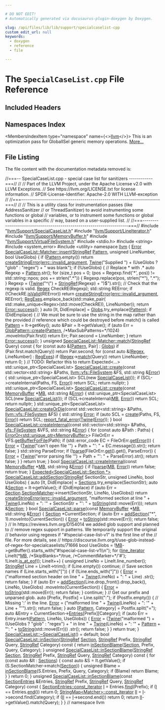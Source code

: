 ```yaml
---

# DO NOT EDIT!
# Automatically generated via docusaurus-plugin-doxygen by Doxygen.

slug: /api/files/lib/lib/support/specialcaselist-cpp
custom_edit_url: null
keywords:
  - doxygen
  - reference
  - file

---
```





# The `SpecialCaseList.cpp` File Reference

<DoxygenPage pluginConfig={pluginConfig}>



## Included Headers

<IncludesList>
<IncludesListItem
  filePath="llvm/Support/SpecialCaseList.h"
  permalink="/docs/api/files/include/include/llvm/include/llvm/support/specialcaselist-h"
  isLocal="true" />
<IncludesListItem
  filePath="llvm/Support/LineIterator.h"
  permalink="/docs/api/files/include/include/llvm/include/llvm/support/lineiterator-h"
  isLocal="true" />
<IncludesListItem
  filePath="llvm/Support/MemoryBuffer.h"
  permalink="/docs/api/files/include/include/llvm/include/llvm/support/memorybuffer-h"
  isLocal="true" />
<IncludesListItem
  filePath="llvm/Support/VirtualFileSystem.h"
  permalink="/docs/api/files/include/include/llvm/include/llvm/support/virtualfilesystem-h"
  isLocal="true" />
<IncludesListItem
  filePath="stdio.h"
  permalink=""
  isLocal="false" />
<IncludesListItem
  filePath="string"
  permalink=""
  isLocal="false" />
<IncludesListItem
  filePath="system_error"
  permalink=""
  isLocal="false" />
<IncludesListItem
  filePath="utility"
  permalink=""
  isLocal="false" />
</IncludesList>

## Namespaces Index

<MembersIndex>

<MembersIndexItem
  type="namespace"
  name={<><a href="/docs/api/namespaces/llvm">llvm</a></>}>
This is an optimization pass for GlobalISel generic memory operations. <a href="/docs/api/namespaces/llvm/#details">More...</a>
</MembersIndexItem>

</MembersIndex>


## File Listing

The file content with the documentation metadata removed is:

<ProgramListing>

<Link id="l00001" /><CodeLine lineNumber="1"><Highlight kind="comment">//===-- SpecialCaseList.cpp - special case list for sanitizers ------------===//</Highlight><Highlight kind="normal"></Highlight></CodeLine>
<Link id="l00002" /><CodeLine lineNumber="2"><Highlight kind="normal"></Highlight><Highlight kind="comment">//</Highlight><Highlight kind="normal"></Highlight></CodeLine>
<Link id="l00003" /><CodeLine lineNumber="3"><Highlight kind="normal"></Highlight><Highlight kind="comment">// Part of the LLVM Project, under the Apache License v2.0 with LLVM Exceptions.</Highlight><Highlight kind="normal"></Highlight></CodeLine>
<Link id="l00004" /><CodeLine lineNumber="4"><Highlight kind="normal"></Highlight><Highlight kind="comment">// See https://llvm.org/LICENSE.txt for license information.</Highlight><Highlight kind="normal"></Highlight></CodeLine>
<Link id="l00005" /><CodeLine lineNumber="5"><Highlight kind="normal"></Highlight><Highlight kind="comment">// SPDX-License-Identifier: Apache-2.0 WITH LLVM-exception</Highlight><Highlight kind="normal"></Highlight></CodeLine>
<Link id="l00006" /><CodeLine lineNumber="6"><Highlight kind="normal"></Highlight><Highlight kind="comment">//</Highlight><Highlight kind="normal"></Highlight></CodeLine>
<Link id="l00007" /><CodeLine lineNumber="7"><Highlight kind="normal"></Highlight><Highlight kind="comment">//===----------------------------------------------------------------------===//</Highlight><Highlight kind="normal"></Highlight></CodeLine>
<Link id="l00008" /><CodeLine lineNumber="8"><Highlight kind="normal"></Highlight><Highlight kind="comment">//</Highlight><Highlight kind="normal"></Highlight></CodeLine>
<Link id="l00009" /><CodeLine lineNumber="9"><Highlight kind="normal"></Highlight><Highlight kind="comment">// This is a utility class for instrumentation passes (like AddressSanitizer</Highlight><Highlight kind="normal"></Highlight></CodeLine>
<Link id="l00010" /><CodeLine lineNumber="10"><Highlight kind="normal"></Highlight><Highlight kind="comment">// or ThreadSanitizer) to avoid instrumenting some functions or global</Highlight><Highlight kind="normal"></Highlight></CodeLine>
<Link id="l00011" /><CodeLine lineNumber="11"><Highlight kind="normal"></Highlight><Highlight kind="comment">// variables, or to instrument some functions or global variables in a specific</Highlight><Highlight kind="normal"></Highlight></CodeLine>
<Link id="l00012" /><CodeLine lineNumber="12"><Highlight kind="normal"></Highlight><Highlight kind="comment">// way, based on a user-supplied list.</Highlight><Highlight kind="normal"></Highlight></CodeLine>
<Link id="l00013" /><CodeLine lineNumber="13"><Highlight kind="normal"></Highlight><Highlight kind="comment">//</Highlight><Highlight kind="normal"></Highlight></CodeLine>
<Link id="l00014" /><CodeLine lineNumber="14"><Highlight kind="normal"></Highlight><Highlight kind="comment">//===----------------------------------------------------------------------===//</Highlight><Highlight kind="normal"></Highlight></CodeLine>
<Link id="l00015" /><CodeLine lineNumber="15"><Highlight kind="normal"></Highlight></CodeLine>
<Link id="l00016" /><CodeLine lineNumber="16"><Highlight kind="normal"></Highlight><Highlight kind="preprocessor">#include &quot;<a href="/docs/api/files/include/include/llvm/include/llvm/support/specialcaselist-h">llvm/Support/SpecialCaseList.h</a>&quot;</Highlight><Highlight kind="normal"></Highlight></CodeLine>
<Link id="l00017" /><CodeLine lineNumber="17"><Highlight kind="normal"></Highlight><Highlight kind="preprocessor">#include &quot;<a href="/docs/api/files/include/include/llvm/include/llvm/support/lineiterator-h">llvm/Support/LineIterator.h</a>&quot;</Highlight><Highlight kind="normal"></Highlight></CodeLine>
<Link id="l00018" /><CodeLine lineNumber="18"><Highlight kind="normal"></Highlight><Highlight kind="preprocessor">#include &quot;<a href="/docs/api/files/include/include/llvm/include/llvm/support/memorybuffer-h">llvm/Support/MemoryBuffer.h</a>&quot;</Highlight><Highlight kind="normal"></Highlight></CodeLine>
<Link id="l00019" /><CodeLine lineNumber="19"><Highlight kind="normal"></Highlight><Highlight kind="preprocessor">#include &quot;<a href="/docs/api/files/include/include/llvm/include/llvm/support/virtualfilesystem-h">llvm/Support/VirtualFileSystem.h</a>&quot;</Highlight><Highlight kind="normal"></Highlight></CodeLine>
<Link id="l00020" /><CodeLine lineNumber="20"><Highlight kind="normal"></Highlight><Highlight kind="preprocessor">#include &lt;stdio.h&gt;</Highlight><Highlight kind="normal"></Highlight></CodeLine>
<Link id="l00021" /><CodeLine lineNumber="21"><Highlight kind="normal"></Highlight><Highlight kind="preprocessor">#include &lt;string&gt;</Highlight><Highlight kind="normal"></Highlight></CodeLine>
<Link id="l00022" /><CodeLine lineNumber="22"><Highlight kind="normal"></Highlight><Highlight kind="preprocessor">#include &lt;system&#95;error&gt;</Highlight><Highlight kind="normal"></Highlight></CodeLine>
<Link id="l00023" /><CodeLine lineNumber="23"><Highlight kind="normal"></Highlight><Highlight kind="preprocessor">#include &lt;utility&gt;</Highlight><Highlight kind="normal"></Highlight></CodeLine>
<Link id="l00024" /><CodeLine lineNumber="24"><Highlight kind="normal"></Highlight></CodeLine>
<Link id="l00025" /><CodeLine lineNumber="25"><Highlight kind="normal"></Highlight><Highlight kind="keyword">namespace </Highlight><Highlight kind="normal"><a href="/docs/api/namespaces/llvm">llvm</a> &#123;</Highlight></CodeLine>
<Link id="l00026" /><CodeLine lineNumber="26"><Highlight kind="normal"></Highlight></CodeLine>
<Link id="l00027" /><CodeLine lineNumber="27" lineLink="/docs/api/classes/llvm/specialcaselist/matcher/#aeddf3282ade6b3f5d5bd98297ae8300a"><Highlight kind="normal"><a href="/docs/api/classes/llvm/error">Error</a> <a href="/docs/api/classes/llvm/specialcaselist/matcher/#aeddf3282ade6b3f5d5bd98297ae8300a">SpecialCaseList::Matcher::insert</a>(<a href="/docs/api/classes/llvm/stringref">StringRef</a> <a href="/docs/api/classes/llvm/pattern">Pattern</a>, </Highlight><Highlight kind="keywordtype">unsigned</Highlight><Highlight kind="normal"> LineNumber,</Highlight></CodeLine>
<Link id="l00028" /><CodeLine lineNumber="28"><Highlight kind="normal">                                       </Highlight><Highlight kind="keywordtype">bool</Highlight><Highlight kind="normal"> UseGlobs) &#123;</Highlight></CodeLine>
<Link id="l00029" /><CodeLine lineNumber="29"><Highlight kind="normal">  </Highlight><Highlight kind="keywordflow">if</Highlight><Highlight kind="normal"> (<a href="/docs/api/classes/llvm/pattern">Pattern</a>.empty())</Highlight></CodeLine>
<Link id="l00030" /><CodeLine lineNumber="30"><Highlight kind="normal">    </Highlight><Highlight kind="keywordflow">return</Highlight><Highlight kind="normal"> <a href="/docs/api/namespaces/llvm/#a4d2fd926089a58d482fb67a362e11bad">createStringError</a>(<a href="/docs/api/namespaces/llvm/#a59739a4f15fb2ec57a6b7fcfe938546bae55d43eabeefe5a8271b4a3c898bd18f">errc::invalid&#95;argument</a>,</Highlight></CodeLine>
<Link id="l00031" /><CodeLine lineNumber="31"><Highlight kind="normal">                             <a href="/docs/api/classes/llvm/twine">Twine</a>(</Highlight><Highlight kind="stringliteral">&quot;Supplied &quot;</Highlight><Highlight kind="normal">) +</Highlight></CodeLine>
<Link id="l00032" /><CodeLine lineNumber="32"><Highlight kind="normal">                                 (UseGlobs ? </Highlight><Highlight kind="stringliteral">&quot;glob&quot;</Highlight><Highlight kind="normal"> : </Highlight><Highlight kind="stringliteral">&quot;regex&quot;</Highlight><Highlight kind="normal">) + </Highlight><Highlight kind="stringliteral">&quot; was blank&quot;</Highlight><Highlight kind="normal">);</Highlight></CodeLine>
<Link id="l00033" /><CodeLine lineNumber="33"><Highlight kind="normal"></Highlight></CodeLine>
<Link id="l00034" /><CodeLine lineNumber="34"><Highlight kind="normal">  </Highlight><Highlight kind="keywordflow">if</Highlight><Highlight kind="normal"> (!UseGlobs) &#123;</Highlight></CodeLine>
<Link id="l00035" /><CodeLine lineNumber="35"><Highlight kind="normal">    </Highlight><Highlight kind="comment">// Replace &#42; with .&#42;</Highlight><Highlight kind="normal"></Highlight></CodeLine>
<Link id="l00036" /><CodeLine lineNumber="36"><Highlight kind="normal">    </Highlight><Highlight kind="keyword">auto</Highlight><Highlight kind="normal"> Regexp = <a href="/docs/api/classes/llvm/pattern">Pattern</a>.str();</Highlight></CodeLine>
<Link id="l00037" /><CodeLine lineNumber="37"><Highlight kind="normal">    </Highlight><Highlight kind="keywordflow">for</Highlight><Highlight kind="normal"> (</Highlight><Highlight kind="keywordtype">size&#95;t</Highlight><Highlight kind="normal"> pos = 0; (pos = Regexp.find(</Highlight><Highlight kind="charliteral">&#39;&#42;&#39;</Highlight><Highlight kind="normal">, pos)) != std::string::npos;</Highlight></CodeLine>
<Link id="l00038" /><CodeLine lineNumber="38"><Highlight kind="normal">         pos += strlen(</Highlight><Highlight kind="stringliteral">&quot;.&#42;&quot;</Highlight><Highlight kind="normal">)) &#123;</Highlight></CodeLine>
<Link id="l00039" /><CodeLine lineNumber="39"><Highlight kind="normal">      Regexp.replace(pos, strlen(</Highlight><Highlight kind="stringliteral">&quot;&#42;&quot;</Highlight><Highlight kind="normal">), </Highlight><Highlight kind="stringliteral">&quot;.&#42;&quot;</Highlight><Highlight kind="normal">);</Highlight></CodeLine>
<Link id="l00040" /><CodeLine lineNumber="40"><Highlight kind="normal">    &#125;</Highlight></CodeLine>
<Link id="l00041" /><CodeLine lineNumber="41"><Highlight kind="normal"></Highlight></CodeLine>
<Link id="l00042" /><CodeLine lineNumber="42"><Highlight kind="normal">    Regexp = (<a href="/docs/api/classes/llvm/twine">Twine</a>(</Highlight><Highlight kind="stringliteral">&quot;^(&quot;</Highlight><Highlight kind="normal">) + <a href="/docs/api/classes/llvm/stringref">StringRef</a>(Regexp) + </Highlight><Highlight kind="stringliteral">&quot;)$&quot;</Highlight><Highlight kind="normal">).str();</Highlight></CodeLine>
<Link id="l00043" /><CodeLine lineNumber="43"><Highlight kind="normal"></Highlight></CodeLine>
<Link id="l00044" /><CodeLine lineNumber="44"><Highlight kind="normal">    </Highlight><Highlight kind="comment">// Check that the regexp is valid.</Highlight><Highlight kind="normal"></Highlight></CodeLine>
<Link id="l00045" /><CodeLine lineNumber="45"><Highlight kind="normal">    <a href="/docs/api/classes/llvm/regex">Regex</a> CheckRE(Regexp);</Highlight></CodeLine>
<Link id="l00046" /><CodeLine lineNumber="46"><Highlight kind="normal">    std::string REError;</Highlight></CodeLine>
<Link id="l00047" /><CodeLine lineNumber="47"><Highlight kind="normal">    </Highlight><Highlight kind="keywordflow">if</Highlight><Highlight kind="normal"> (!CheckRE.<a href="/docs/api/classes/llvm/regex/#ab0ec0a13edce115b90710387e246519f">isValid</a>(REError))</Highlight></CodeLine>
<Link id="l00048" /><CodeLine lineNumber="48"><Highlight kind="normal">      </Highlight><Highlight kind="keywordflow">return</Highlight><Highlight kind="normal"> <a href="/docs/api/namespaces/llvm/#a4d2fd926089a58d482fb67a362e11bad">createStringError</a>(<a href="/docs/api/namespaces/llvm/#a59739a4f15fb2ec57a6b7fcfe938546bae55d43eabeefe5a8271b4a3c898bd18f">errc::invalid&#95;argument</a>, REError);</Highlight></CodeLine>
<Link id="l00049" /><CodeLine lineNumber="49"><Highlight kind="normal"></Highlight></CodeLine>
<Link id="l00050" /><CodeLine lineNumber="50"><Highlight kind="normal">    <a href="/docs/api/classes/llvm/specialcaselist/matcher/#a41662b43e15a55b4bf5b76108b30986d">RegExes</a>.emplace&#95;back(std::make&#95;pair(</Highlight></CodeLine>
<Link id="l00051" /><CodeLine lineNumber="51"><Highlight kind="normal">        std::make&#95;unique&lt;Regex&gt;(std::move(CheckRE)), LineNumber));</Highlight></CodeLine>
<Link id="l00052" /><CodeLine lineNumber="52"><Highlight kind="normal"></Highlight></CodeLine>
<Link id="l00053" /><CodeLine lineNumber="53"><Highlight kind="normal">    </Highlight><Highlight kind="keywordflow">return</Highlight><Highlight kind="normal"> <a href="/docs/api/classes/llvm/error/#a4dfd0813c3d0e0a30439b5a3e9196b59">Error::success</a>();</Highlight></CodeLine>
<Link id="l00054" /><CodeLine lineNumber="54"><Highlight kind="normal">  &#125;</Highlight></CodeLine>
<Link id="l00055" /><CodeLine lineNumber="55"><Highlight kind="normal"></Highlight></CodeLine>
<Link id="l00056" /><CodeLine lineNumber="56"><Highlight kind="normal">  </Highlight><Highlight kind="keyword">auto</Highlight><Highlight kind="normal"> &#91;It, DidEmplace&#93; = <a href="/docs/api/classes/llvm/specialcaselist/matcher/#a8f1a81bab8c7a1b33415bebad5a9d904">Globs</a>.try&#95;emplace(<a href="/docs/api/classes/llvm/pattern">Pattern</a>);</Highlight></CodeLine>
<Link id="l00057" /><CodeLine lineNumber="57"><Highlight kind="normal">  </Highlight><Highlight kind="keywordflow">if</Highlight><Highlight kind="normal"> (DidEmplace) &#123;</Highlight></CodeLine>
<Link id="l00058" /><CodeLine lineNumber="58"><Highlight kind="normal">    </Highlight><Highlight kind="comment">// We must be sure to use the string in the map rather than the provided</Highlight><Highlight kind="normal"></Highlight></CodeLine>
<Link id="l00059" /><CodeLine lineNumber="59"><Highlight kind="normal">    </Highlight><Highlight kind="comment">// reference which could be destroyed before match() is called</Highlight><Highlight kind="normal"></Highlight></CodeLine>
<Link id="l00060" /><CodeLine lineNumber="60"><Highlight kind="normal">    <a href="/docs/api/classes/llvm/pattern">Pattern</a> = It-&gt;getKey();</Highlight></CodeLine>
<Link id="l00061" /><CodeLine lineNumber="61"><Highlight kind="normal">    </Highlight><Highlight kind="keyword">auto</Highlight><Highlight kind="normal"> &amp;Pair = It-&gt;getValue();</Highlight></CodeLine>
<Link id="l00062" /><CodeLine lineNumber="62"><Highlight kind="normal">    </Highlight><Highlight kind="keywordflow">if</Highlight><Highlight kind="normal"> (</Highlight><Highlight kind="keyword">auto</Highlight><Highlight kind="normal"> Err = <a href="/docs/api/classes/llvm/globpattern/#ad853cb6a2e5807ae5006c0f5ba1e7b49">GlobPattern::create</a>(<a href="/docs/api/classes/llvm/pattern">Pattern</a>, </Highlight><Highlight kind="comment">/&#42;MaxSubPatterns=&#42;/</Highlight><Highlight kind="normal">1024)</Highlight></CodeLine>
<Link id="l00063" /><CodeLine lineNumber="63"><Highlight kind="normal">                       .moveInto(Pair.first))</Highlight></CodeLine>
<Link id="l00064" /><CodeLine lineNumber="64"><Highlight kind="normal">      </Highlight><Highlight kind="keywordflow">return</Highlight><Highlight kind="normal"> Err;</Highlight></CodeLine>
<Link id="l00065" /><CodeLine lineNumber="65"><Highlight kind="normal">    Pair.second = LineNumber;</Highlight></CodeLine>
<Link id="l00066" /><CodeLine lineNumber="66"><Highlight kind="normal">  &#125;</Highlight></CodeLine>
<Link id="l00067" /><CodeLine lineNumber="67"><Highlight kind="normal">  </Highlight><Highlight kind="keywordflow">return</Highlight><Highlight kind="normal"> <a href="/docs/api/classes/llvm/error/#a4dfd0813c3d0e0a30439b5a3e9196b59">Error::success</a>();</Highlight></CodeLine>
<Link id="l00068" /><CodeLine lineNumber="68"><Highlight kind="normal">&#125;</Highlight></CodeLine>
<Link id="l00069" /><CodeLine lineNumber="69"><Highlight kind="normal"></Highlight></CodeLine>
<Link id="l00070" /><CodeLine lineNumber="70" lineLink="/docs/api/classes/llvm/specialcaselist/matcher/#a95c112003d4b27780538553f72b0d7c0"><Highlight kind="normal"></Highlight><Highlight kind="keywordtype">unsigned</Highlight><Highlight kind="normal"> <a href="/docs/api/classes/llvm/specialcaselist/matcher/#a95c112003d4b27780538553f72b0d7c0">SpecialCaseList::Matcher::match</a>(<a href="/docs/api/classes/llvm/stringref">StringRef</a> Query)</Highlight><Highlight kind="keyword"> const </Highlight><Highlight kind="normal">&#123;</Highlight></CodeLine>
<Link id="l00071" /><CodeLine lineNumber="71"><Highlight kind="normal">  </Highlight><Highlight kind="keywordflow">for</Highlight><Highlight kind="normal"> (</Highlight><Highlight kind="keyword">const</Highlight><Highlight kind="normal"> </Highlight><Highlight kind="keyword">auto</Highlight><Highlight kind="normal"> &amp;&#91;<a href="/docs/api/classes/llvm/pattern">Pattern</a>, Pair&#93; : <a href="/docs/api/classes/llvm/specialcaselist/matcher/#a8f1a81bab8c7a1b33415bebad5a9d904">Globs</a>)</Highlight></CodeLine>
<Link id="l00072" /><CodeLine lineNumber="72"><Highlight kind="normal">    </Highlight><Highlight kind="keywordflow">if</Highlight><Highlight kind="normal"> (Pair.first.match(Query))</Highlight></CodeLine>
<Link id="l00073" /><CodeLine lineNumber="73"><Highlight kind="normal">      </Highlight><Highlight kind="keywordflow">return</Highlight><Highlight kind="normal"> Pair.second;</Highlight></CodeLine>
<Link id="l00074" /><CodeLine lineNumber="74"><Highlight kind="normal">  </Highlight><Highlight kind="keywordflow">for</Highlight><Highlight kind="normal"> (</Highlight><Highlight kind="keyword">const</Highlight><Highlight kind="normal"> </Highlight><Highlight kind="keyword">auto</Highlight><Highlight kind="normal"> &amp;&#91;<a href="/docs/api/classes/llvm/regex">Regex</a>, LineNumber&#93; : <a href="/docs/api/classes/llvm/specialcaselist/matcher/#a41662b43e15a55b4bf5b76108b30986d">RegExes</a>)</Highlight></CodeLine>
<Link id="l00075" /><CodeLine lineNumber="75"><Highlight kind="normal">    </Highlight><Highlight kind="keywordflow">if</Highlight><Highlight kind="normal"> (<a href="/docs/api/classes/llvm/regex">Regex</a>-&gt;<a href="/docs/api/classes/llvm/regex/#ae787b71e8d775a2b662d04e913489d8d">match</a>(Query))</Highlight></CodeLine>
<Link id="l00076" /><CodeLine lineNumber="76"><Highlight kind="normal">      </Highlight><Highlight kind="keywordflow">return</Highlight><Highlight kind="normal"> LineNumber;</Highlight></CodeLine>
<Link id="l00077" /><CodeLine lineNumber="77"><Highlight kind="normal">  </Highlight><Highlight kind="keywordflow">return</Highlight><Highlight kind="normal"> 0;</Highlight></CodeLine>
<Link id="l00078" /><CodeLine lineNumber="78"><Highlight kind="normal">&#125;</Highlight></CodeLine>
<Link id="l00079" /><CodeLine lineNumber="79"><Highlight kind="normal"></Highlight></CodeLine>
<Link id="l00080" /><CodeLine lineNumber="80"><Highlight kind="normal"></Highlight><Highlight kind="comment">// TODO: Refactor this to return Expected&lt;...&gt;</Highlight><Highlight kind="normal"></Highlight></CodeLine>
<Link id="l00081" /><CodeLine lineNumber="81"><Highlight kind="normal">std::unique&#95;ptr&lt;SpecialCaseList&gt;</Highlight></CodeLine>
<Link id="l00082" /><CodeLine lineNumber="82" lineLink="/docs/api/classes/llvm/specialcaselist/#a86af60e718692f43fa3a22b94bbbc4a8"><Highlight kind="normal"><a href="/docs/api/classes/llvm/specialcaselist/#a86af60e718692f43fa3a22b94bbbc4a8">SpecialCaseList::create</a>(</Highlight><Highlight kind="keyword">const</Highlight><Highlight kind="normal"> std::vector&lt;std::string&gt; &amp;Paths,</Highlight></CodeLine>
<Link id="l00083" /><CodeLine lineNumber="83"><Highlight kind="normal">                        <a href="/docs/api/classes/llvm/vfs/filesystem">llvm::vfs::FileSystem</a> &amp;FS, std::string &amp;<a href="/docs/api/classes/llvm/error">Error</a>) &#123;</Highlight></CodeLine>
<Link id="l00084" /><CodeLine lineNumber="84"><Highlight kind="normal">  std::unique&#95;ptr&lt;SpecialCaseList&gt; SCL(</Highlight><Highlight kind="keyword">new</Highlight><Highlight kind="normal"> <a href="/docs/api/classes/llvm/specialcaselist/#a96b799c5b8a9865e51dfb44b0c8498a1">SpecialCaseList</a>());</Highlight></CodeLine>
<Link id="l00085" /><CodeLine lineNumber="85"><Highlight kind="normal">  </Highlight><Highlight kind="keywordflow">if</Highlight><Highlight kind="normal"> (SCL-&gt;createInternal(Paths, FS, <a href="/docs/api/classes/llvm/error">Error</a>))</Highlight></CodeLine>
<Link id="l00086" /><CodeLine lineNumber="86"><Highlight kind="normal">    </Highlight><Highlight kind="keywordflow">return</Highlight><Highlight kind="normal"> SCL;</Highlight></CodeLine>
<Link id="l00087" /><CodeLine lineNumber="87"><Highlight kind="normal">  </Highlight><Highlight kind="keywordflow">return</Highlight><Highlight kind="normal"> </Highlight><Highlight kind="keyword">nullptr</Highlight><Highlight kind="normal">;</Highlight></CodeLine>
<Link id="l00088" /><CodeLine lineNumber="88"><Highlight kind="normal">&#125;</Highlight></CodeLine>
<Link id="l00089" /><CodeLine lineNumber="89"><Highlight kind="normal"></Highlight></CodeLine>
<Link id="l00090" /><CodeLine lineNumber="90" lineLink="/docs/api/classes/llvm/specialcaselist/#a81ab77fdd72977bc4b930a7e6c5570e8"><Highlight kind="normal">std::unique&#95;ptr&lt;SpecialCaseList&gt; <a href="/docs/api/classes/llvm/specialcaselist/#a86af60e718692f43fa3a22b94bbbc4a8">SpecialCaseList::create</a>(</Highlight><Highlight kind="keyword">const</Highlight><Highlight kind="normal"> <a href="/docs/api/classes/llvm/memorybuffer">MemoryBuffer</a> &#42;<a href="/docs/api/classes/mb">MB</a>,</Highlight></CodeLine>
<Link id="l00091" /><CodeLine lineNumber="91"><Highlight kind="normal">                                                         std::string &amp;<a href="/docs/api/classes/llvm/error">Error</a>) &#123;</Highlight></CodeLine>
<Link id="l00092" /><CodeLine lineNumber="92"><Highlight kind="normal">  std::unique&#95;ptr&lt;SpecialCaseList&gt; SCL(</Highlight><Highlight kind="keyword">new</Highlight><Highlight kind="normal"> <a href="/docs/api/classes/llvm/specialcaselist/#a96b799c5b8a9865e51dfb44b0c8498a1">SpecialCaseList</a>());</Highlight></CodeLine>
<Link id="l00093" /><CodeLine lineNumber="93"><Highlight kind="normal">  </Highlight><Highlight kind="keywordflow">if</Highlight><Highlight kind="normal"> (SCL-&gt;createInternal(<a href="/docs/api/classes/mb">MB</a>, <a href="/docs/api/classes/llvm/error">Error</a>))</Highlight></CodeLine>
<Link id="l00094" /><CodeLine lineNumber="94"><Highlight kind="normal">    </Highlight><Highlight kind="keywordflow">return</Highlight><Highlight kind="normal"> SCL;</Highlight></CodeLine>
<Link id="l00095" /><CodeLine lineNumber="95"><Highlight kind="normal">  </Highlight><Highlight kind="keywordflow">return</Highlight><Highlight kind="normal"> </Highlight><Highlight kind="keyword">nullptr</Highlight><Highlight kind="normal">;</Highlight></CodeLine>
<Link id="l00096" /><CodeLine lineNumber="96"><Highlight kind="normal">&#125;</Highlight></CodeLine>
<Link id="l00097" /><CodeLine lineNumber="97"><Highlight kind="normal"></Highlight></CodeLine>
<Link id="l00098" /><CodeLine lineNumber="98"><Highlight kind="normal">std::unique&#95;ptr&lt;SpecialCaseList&gt;</Highlight></CodeLine>
<Link id="l00099" /><CodeLine lineNumber="99" lineLink="/docs/api/classes/llvm/specialcaselist/#a6c0343ae2b29d3a9882c0cfc4bee8c03"><Highlight kind="normal"><a href="/docs/api/classes/llvm/specialcaselist/#a6c0343ae2b29d3a9882c0cfc4bee8c03">SpecialCaseList::createOrDie</a>(</Highlight><Highlight kind="keyword">const</Highlight><Highlight kind="normal"> std::vector&lt;std::string&gt; &amp;Paths,</Highlight></CodeLine>
<Link id="l00100" /><CodeLine lineNumber="100"><Highlight kind="normal">                             <a href="/docs/api/classes/llvm/vfs/filesystem">llvm::vfs::FileSystem</a> &amp;FS) &#123;</Highlight></CodeLine>
<Link id="l00101" /><CodeLine lineNumber="101"><Highlight kind="normal">  std::string <a href="/docs/api/classes/llvm/error">Error</a>;</Highlight></CodeLine>
<Link id="l00102" /><CodeLine lineNumber="102"><Highlight kind="normal">  </Highlight><Highlight kind="keywordflow">if</Highlight><Highlight kind="normal"> (</Highlight><Highlight kind="keyword">auto</Highlight><Highlight kind="normal"> SCL = <a href="/docs/api/classes/llvm/specialcaselist/#a86af60e718692f43fa3a22b94bbbc4a8">create</a>(Paths, FS, <a href="/docs/api/classes/llvm/error">Error</a>))</Highlight></CodeLine>
<Link id="l00103" /><CodeLine lineNumber="103"><Highlight kind="normal">    </Highlight><Highlight kind="keywordflow">return</Highlight><Highlight kind="normal"> SCL;</Highlight></CodeLine>
<Link id="l00104" /><CodeLine lineNumber="104"><Highlight kind="normal">  <a href="/docs/api/namespaces/llvm/#a7f2a3d4dcfee70225988aec53ff1e173">report&#95;fatal&#95;error</a>(<a href="/docs/api/classes/llvm/twine">Twine</a>(<a href="/docs/api/classes/llvm/error">Error</a>));</Highlight></CodeLine>
<Link id="l00105" /><CodeLine lineNumber="105"><Highlight kind="normal">&#125;</Highlight></CodeLine>
<Link id="l00106" /><CodeLine lineNumber="106"><Highlight kind="normal"></Highlight></CodeLine>
<Link id="l00107" /><CodeLine lineNumber="107" lineLink="/docs/api/classes/llvm/specialcaselist/#a5e125454a7bbe1568bddd90a3045bade"><Highlight kind="normal"></Highlight><Highlight kind="keywordtype">bool</Highlight><Highlight kind="normal"> <a href="/docs/api/classes/llvm/specialcaselist/#a5e125454a7bbe1568bddd90a3045bade">SpecialCaseList::createInternal</a>(</Highlight><Highlight kind="keyword">const</Highlight><Highlight kind="normal"> std::vector&lt;std::string&gt; &amp;Paths,</Highlight></CodeLine>
<Link id="l00108" /><CodeLine lineNumber="108"><Highlight kind="normal">                                     <a href="/docs/api/classes/llvm/vfs/filesystem">vfs::FileSystem</a> &amp;VFS, std::string &amp;<a href="/docs/api/classes/llvm/error">Error</a>) &#123;</Highlight></CodeLine>
<Link id="l00109" /><CodeLine lineNumber="109"><Highlight kind="normal">  </Highlight><Highlight kind="keywordflow">for</Highlight><Highlight kind="normal"> (</Highlight><Highlight kind="keyword">const</Highlight><Highlight kind="normal"> </Highlight><Highlight kind="keyword">auto</Highlight><Highlight kind="normal"> &amp;Path : Paths) &#123;</Highlight></CodeLine>
<Link id="l00110" /><CodeLine lineNumber="110"><Highlight kind="normal">    <a href="/docs/api/classes/llvm/erroror">ErrorOr&lt;std::unique&#95;ptr&lt;MemoryBuffer&gt;</a>&gt; FileOrErr =</Highlight></CodeLine>
<Link id="l00111" /><CodeLine lineNumber="111"><Highlight kind="normal">        VFS.<a href="/docs/api/classes/llvm/vfs/filesystem/#ac2998b305007e6726aead7b5bdd8346d">getBufferForFile</a>(Path);</Highlight></CodeLine>
<Link id="l00112" /><CodeLine lineNumber="112"><Highlight kind="normal">    </Highlight><Highlight kind="keywordflow">if</Highlight><Highlight kind="normal"> (std::error&#95;code EC = FileOrErr.<a href="/docs/api/classes/llvm/erroror/#a8300c72908f1845c931951ed4b2a2375">getError</a>()) &#123;</Highlight></CodeLine>
<Link id="l00113" /><CodeLine lineNumber="113"><Highlight kind="normal">      <a href="/docs/api/classes/llvm/error">Error</a> = (<a href="/docs/api/classes/llvm/twine">Twine</a>(</Highlight><Highlight kind="stringliteral">&quot;can&#39;t open file &#39;&quot;</Highlight><Highlight kind="normal">) + Path + </Highlight><Highlight kind="stringliteral">&quot;&#39;: &quot;</Highlight><Highlight kind="normal"> + EC.message()).str();</Highlight></CodeLine>
<Link id="l00114" /><CodeLine lineNumber="114"><Highlight kind="normal">      </Highlight><Highlight kind="keywordflow">return</Highlight><Highlight kind="normal"> </Highlight><Highlight kind="keyword">false</Highlight><Highlight kind="normal">;</Highlight></CodeLine>
<Link id="l00115" /><CodeLine lineNumber="115"><Highlight kind="normal">    &#125;</Highlight></CodeLine>
<Link id="l00116" /><CodeLine lineNumber="116"><Highlight kind="normal">    std::string ParseError;</Highlight></CodeLine>
<Link id="l00117" /><CodeLine lineNumber="117"><Highlight kind="normal">    </Highlight><Highlight kind="keywordflow">if</Highlight><Highlight kind="normal"> (!<a href="/docs/api/classes/llvm/specialcaselist/#afd812a66cf342fb3cd2e392ec9c7a0b0">parse</a>(FileOrErr.<a href="/docs/api/classes/llvm/erroror/#a7903f14c3b4fb5b4f9f9fa8b4ee0b4eb">get</a>().get(), ParseError)) &#123;</Highlight></CodeLine>
<Link id="l00118" /><CodeLine lineNumber="118"><Highlight kind="normal">      <a href="/docs/api/classes/llvm/error">Error</a> = (<a href="/docs/api/classes/llvm/twine">Twine</a>(</Highlight><Highlight kind="stringliteral">&quot;error parsing file &#39;&quot;</Highlight><Highlight kind="normal">) + Path + </Highlight><Highlight kind="stringliteral">&quot;&#39;: &quot;</Highlight><Highlight kind="normal"> + ParseError).str();</Highlight></CodeLine>
<Link id="l00119" /><CodeLine lineNumber="119"><Highlight kind="normal">      </Highlight><Highlight kind="keywordflow">return</Highlight><Highlight kind="normal"> </Highlight><Highlight kind="keyword">false</Highlight><Highlight kind="normal">;</Highlight></CodeLine>
<Link id="l00120" /><CodeLine lineNumber="120"><Highlight kind="normal">    &#125;</Highlight></CodeLine>
<Link id="l00121" /><CodeLine lineNumber="121"><Highlight kind="normal">  &#125;</Highlight></CodeLine>
<Link id="l00122" /><CodeLine lineNumber="122"><Highlight kind="normal">  </Highlight><Highlight kind="keywordflow">return</Highlight><Highlight kind="normal"> </Highlight><Highlight kind="keyword">true</Highlight><Highlight kind="normal">;</Highlight></CodeLine>
<Link id="l00123" /><CodeLine lineNumber="123"><Highlight kind="normal">&#125;</Highlight></CodeLine>
<Link id="l00124" /><CodeLine lineNumber="124"><Highlight kind="normal"></Highlight></CodeLine>
<Link id="l00125" /><CodeLine lineNumber="125" lineLink="/docs/api/classes/llvm/specialcaselist/#acb50180bcc2a385ee38e2f7400c1c983"><Highlight kind="normal"></Highlight><Highlight kind="keywordtype">bool</Highlight><Highlight kind="normal"> <a href="/docs/api/classes/llvm/specialcaselist/#a5e125454a7bbe1568bddd90a3045bade">SpecialCaseList::createInternal</a>(</Highlight><Highlight kind="keyword">const</Highlight><Highlight kind="normal"> <a href="/docs/api/classes/llvm/memorybuffer">MemoryBuffer</a> &#42;<a href="/docs/api/classes/mb">MB</a>,</Highlight></CodeLine>
<Link id="l00126" /><CodeLine lineNumber="126"><Highlight kind="normal">                                     std::string &amp;<a href="/docs/api/classes/llvm/error">Error</a>) &#123;</Highlight></CodeLine>
<Link id="l00127" /><CodeLine lineNumber="127"><Highlight kind="normal">  </Highlight><Highlight kind="keywordflow">if</Highlight><Highlight kind="normal"> (!<a href="/docs/api/classes/llvm/specialcaselist/#afd812a66cf342fb3cd2e392ec9c7a0b0">parse</a>(<a href="/docs/api/classes/mb">MB</a>, <a href="/docs/api/classes/llvm/error">Error</a>))</Highlight></CodeLine>
<Link id="l00128" /><CodeLine lineNumber="128"><Highlight kind="normal">    </Highlight><Highlight kind="keywordflow">return</Highlight><Highlight kind="normal"> </Highlight><Highlight kind="keyword">false</Highlight><Highlight kind="normal">;</Highlight></CodeLine>
<Link id="l00129" /><CodeLine lineNumber="129"><Highlight kind="normal">  </Highlight><Highlight kind="keywordflow">return</Highlight><Highlight kind="normal"> </Highlight><Highlight kind="keyword">true</Highlight><Highlight kind="normal">;</Highlight></CodeLine>
<Link id="l00130" /><CodeLine lineNumber="130"><Highlight kind="normal">&#125;</Highlight></CodeLine>
<Link id="l00131" /><CodeLine lineNumber="131"><Highlight kind="normal"></Highlight></CodeLine>
<Link id="l00132" /><CodeLine lineNumber="132"><Highlight kind="normal"><a href="/docs/api/classes/llvm/expected">Expected&lt;SpecialCaseList::Section &#42;&gt;</a></Highlight></CodeLine>
<Link id="l00133" /><CodeLine lineNumber="133" lineLink="/docs/api/classes/llvm/specialcaselist/#acddee90812e74127ce6b0d59780166f0"><Highlight kind="normal"><a href="/docs/api/classes/llvm/specialcaselist/#acddee90812e74127ce6b0d59780166f0">SpecialCaseList::addSection</a>(<a href="/docs/api/classes/llvm/stringref">StringRef</a> SectionStr, </Highlight><Highlight kind="keywordtype">unsigned</Highlight><Highlight kind="normal"> LineNo,</Highlight></CodeLine>
<Link id="l00134" /><CodeLine lineNumber="134"><Highlight kind="normal">                            </Highlight><Highlight kind="keywordtype">bool</Highlight><Highlight kind="normal"> UseGlobs) &#123;</Highlight></CodeLine>
<Link id="l00135" /><CodeLine lineNumber="135"><Highlight kind="normal">  </Highlight><Highlight kind="keyword">auto</Highlight><Highlight kind="normal"> &#91;It, DidEmplace&#93; = <a href="/docs/api/classes/llvm/specialcaselist/#a87a37a162a6f093f0ba2fed20f7c6a04">Sections</a>.try&#95;emplace(SectionStr);</Highlight></CodeLine>
<Link id="l00136" /><CodeLine lineNumber="136"><Highlight kind="normal">  </Highlight><Highlight kind="keyword">auto</Highlight><Highlight kind="normal"> &amp;<a href="/docs/api/structs/llvm/specialcaselist/section">Section</a> = It-&gt;getValue();</Highlight></CodeLine>
<Link id="l00137" /><CodeLine lineNumber="137"><Highlight kind="normal">  </Highlight><Highlight kind="keywordflow">if</Highlight><Highlight kind="normal"> (DidEmplace)</Highlight></CodeLine>
<Link id="l00138" /><CodeLine lineNumber="138"><Highlight kind="normal">    </Highlight><Highlight kind="keywordflow">if</Highlight><Highlight kind="normal"> (</Highlight><Highlight kind="keyword">auto</Highlight><Highlight kind="normal"> Err = <a href="/docs/api/structs/llvm/specialcaselist/section">Section</a>.<a href="/docs/api/structs/llvm/specialcaselist/section/#a91cff40f296053ff15e49819d7675df6">SectionMatcher</a>-&gt;insert(SectionStr, LineNo, UseGlobs))</Highlight></CodeLine>
<Link id="l00139" /><CodeLine lineNumber="139"><Highlight kind="normal">      </Highlight><Highlight kind="keywordflow">return</Highlight><Highlight kind="normal"> <a href="/docs/api/namespaces/llvm/#a4d2fd926089a58d482fb67a362e11bad">createStringError</a>(<a href="/docs/api/namespaces/llvm/#a59739a4f15fb2ec57a6b7fcfe938546bae55d43eabeefe5a8271b4a3c898bd18f">errc::invalid&#95;argument</a>,</Highlight></CodeLine>
<Link id="l00140" /><CodeLine lineNumber="140"><Highlight kind="normal">                               </Highlight><Highlight kind="stringliteral">&quot;malformed section at line &quot;</Highlight><Highlight kind="normal"> + <a href="/docs/api/classes/llvm/twine">Twine</a>(LineNo) +</Highlight></CodeLine>
<Link id="l00141" /><CodeLine lineNumber="141"><Highlight kind="normal">                                   </Highlight><Highlight kind="stringliteral">&quot;: &#39;&quot;</Highlight><Highlight kind="normal"> + SectionStr +</Highlight></CodeLine>
<Link id="l00142" /><CodeLine lineNumber="142"><Highlight kind="normal">                                   </Highlight><Highlight kind="stringliteral">&quot;&#39;: &quot;</Highlight><Highlight kind="normal"> + <a href="/docs/api/namespaces/llvm/#aba83a013c55b19255697393a10d9165e">toString</a>(std::move(Err)));</Highlight></CodeLine>
<Link id="l00143" /><CodeLine lineNumber="143"><Highlight kind="normal">  </Highlight><Highlight kind="keywordflow">return</Highlight><Highlight kind="normal"> &amp;<a href="/docs/api/structs/llvm/specialcaselist/section">Section</a>;</Highlight></CodeLine>
<Link id="l00144" /><CodeLine lineNumber="144"><Highlight kind="normal">&#125;</Highlight></CodeLine>
<Link id="l00145" /><CodeLine lineNumber="145"><Highlight kind="normal"></Highlight></CodeLine>
<Link id="l00146" /><CodeLine lineNumber="146" lineLink="/docs/api/classes/llvm/specialcaselist/#afd812a66cf342fb3cd2e392ec9c7a0b0"><Highlight kind="normal"></Highlight><Highlight kind="keywordtype">bool</Highlight><Highlight kind="normal"> <a href="/docs/api/classes/llvm/specialcaselist/#afd812a66cf342fb3cd2e392ec9c7a0b0">SpecialCaseList::parse</a>(</Highlight><Highlight kind="keyword">const</Highlight><Highlight kind="normal"> <a href="/docs/api/classes/llvm/memorybuffer">MemoryBuffer</a> &#42;<a href="/docs/api/classes/mb">MB</a>, std::string &amp;<a href="/docs/api/classes/llvm/error">Error</a>) &#123;</Highlight></CodeLine>
<Link id="l00147" /><CodeLine lineNumber="147"><Highlight kind="normal">  <a href="/docs/api/structs/llvm/specialcaselist/section">Section</a> &#42;CurrentSection;</Highlight></CodeLine>
<Link id="l00148" /><CodeLine lineNumber="148"><Highlight kind="normal">  </Highlight><Highlight kind="keywordflow">if</Highlight><Highlight kind="normal"> (</Highlight><Highlight kind="keyword">auto</Highlight><Highlight kind="normal"> Err = <a href="/docs/api/classes/llvm/specialcaselist/#acddee90812e74127ce6b0d59780166f0">addSection</a>(</Highlight><Highlight kind="stringliteral">&quot;&#42;&quot;</Highlight><Highlight kind="normal">, 1).moveInto(CurrentSection)) &#123;</Highlight></CodeLine>
<Link id="l00149" /><CodeLine lineNumber="149"><Highlight kind="normal">    <a href="/docs/api/classes/llvm/error">Error</a> = <a href="/docs/api/namespaces/llvm/#aba83a013c55b19255697393a10d9165e">toString</a>(std::move(Err));</Highlight></CodeLine>
<Link id="l00150" /><CodeLine lineNumber="150"><Highlight kind="normal">    </Highlight><Highlight kind="keywordflow">return</Highlight><Highlight kind="normal"> </Highlight><Highlight kind="keyword">false</Highlight><Highlight kind="normal">;</Highlight></CodeLine>
<Link id="l00151" /><CodeLine lineNumber="151"><Highlight kind="normal">  &#125;</Highlight></CodeLine>
<Link id="l00152" /><CodeLine lineNumber="152"><Highlight kind="normal"></Highlight></CodeLine>
<Link id="l00153" /><CodeLine lineNumber="153"><Highlight kind="normal">  </Highlight><Highlight kind="comment">// In https://reviews.llvm.org/D154014 we added glob support and planned to</Highlight><Highlight kind="normal"></Highlight></CodeLine>
<Link id="l00154" /><CodeLine lineNumber="154"><Highlight kind="normal">  </Highlight><Highlight kind="comment">// remove regex support in patterns. We temporarily support the original</Highlight><Highlight kind="normal"></Highlight></CodeLine>
<Link id="l00155" /><CodeLine lineNumber="155"><Highlight kind="normal">  </Highlight><Highlight kind="comment">// behavior using regexes if &quot;#!special-case-list-v1&quot; is the first line of the</Highlight><Highlight kind="normal"></Highlight></CodeLine>
<Link id="l00156" /><CodeLine lineNumber="156"><Highlight kind="normal">  </Highlight><Highlight kind="comment">// file. For more details, see</Highlight><Highlight kind="normal"></Highlight></CodeLine>
<Link id="l00157" /><CodeLine lineNumber="157"><Highlight kind="normal">  </Highlight><Highlight kind="comment">// https://discourse.llvm.org/t/use-glob-instead-of-regex-for-specialcaselists/71666</Highlight><Highlight kind="normal"></Highlight></CodeLine>
<Link id="l00158" /><CodeLine lineNumber="158"><Highlight kind="normal">  </Highlight><Highlight kind="keywordtype">bool</Highlight><Highlight kind="normal"> UseGlobs = !<a href="/docs/api/classes/mb">MB</a>-&gt;getBuffer().starts&#95;with(</Highlight><Highlight kind="stringliteral">&quot;#!special-case-list-v1\\n&quot;</Highlight><Highlight kind="normal">);</Highlight></CodeLine>
<Link id="l00159" /><CodeLine lineNumber="159"><Highlight kind="normal"></Highlight></CodeLine>
<Link id="l00160" /><CodeLine lineNumber="160"><Highlight kind="normal">  </Highlight><Highlight kind="keywordflow">for</Highlight><Highlight kind="normal"> (<a href="/docs/api/classes/llvm/line-iterator">line&#95;iterator</a> LineIt(&#42;<a href="/docs/api/classes/mb">MB</a>, </Highlight><Highlight kind="comment">/&#42;SkipBlanks=&#42;/</Highlight><Highlight kind="keyword">true</Highlight><Highlight kind="normal">, </Highlight><Highlight kind="comment">/&#42;CommentMarker=&#42;/</Highlight><Highlight kind="charliteral">&#39;#&#39;</Highlight><Highlight kind="normal">);</Highlight></CodeLine>
<Link id="l00161" /><CodeLine lineNumber="161"><Highlight kind="normal">       !LineIt.<a href="/docs/api/classes/llvm/line-iterator/#a617941704a472090ba3304c9daf1c37f">is&#95;at&#95;eof</a>(); LineIt++) &#123;</Highlight></CodeLine>
<Link id="l00162" /><CodeLine lineNumber="162"><Highlight kind="normal">    </Highlight><Highlight kind="keywordtype">unsigned</Highlight><Highlight kind="normal"> LineNo = LineIt.line&#95;number();</Highlight></CodeLine>
<Link id="l00163" /><CodeLine lineNumber="163"><Highlight kind="normal">    <a href="/docs/api/classes/llvm/stringref">StringRef</a> Line = LineIt-&gt;trim();</Highlight></CodeLine>
<Link id="l00164" /><CodeLine lineNumber="164"><Highlight kind="normal">    </Highlight><Highlight kind="keywordflow">if</Highlight><Highlight kind="normal"> (Line.empty())</Highlight></CodeLine>
<Link id="l00165" /><CodeLine lineNumber="165"><Highlight kind="normal">      </Highlight><Highlight kind="keywordflow">continue</Highlight><Highlight kind="normal">;</Highlight></CodeLine>
<Link id="l00166" /><CodeLine lineNumber="166"><Highlight kind="normal"></Highlight></CodeLine>
<Link id="l00167" /><CodeLine lineNumber="167"><Highlight kind="normal">    </Highlight><Highlight kind="comment">// Save section names</Highlight><Highlight kind="normal"></Highlight></CodeLine>
<Link id="l00168" /><CodeLine lineNumber="168"><Highlight kind="normal">    </Highlight><Highlight kind="keywordflow">if</Highlight><Highlight kind="normal"> (Line.starts&#95;with(</Highlight><Highlight kind="stringliteral">&quot;&#91;&quot;</Highlight><Highlight kind="normal">)) &#123;</Highlight></CodeLine>
<Link id="l00169" /><CodeLine lineNumber="169"><Highlight kind="normal">      </Highlight><Highlight kind="keywordflow">if</Highlight><Highlight kind="normal"> (!Line.ends&#95;with(</Highlight><Highlight kind="stringliteral">&quot;&#93;&quot;</Highlight><Highlight kind="normal">)) &#123;</Highlight></CodeLine>
<Link id="l00170" /><CodeLine lineNumber="170"><Highlight kind="normal">        <a href="/docs/api/classes/llvm/error">Error</a> =</Highlight></CodeLine>
<Link id="l00171" /><CodeLine lineNumber="171"><Highlight kind="normal">            (</Highlight><Highlight kind="stringliteral">&quot;malformed section header on line &quot;</Highlight><Highlight kind="normal"> + <a href="/docs/api/classes/llvm/twine">Twine</a>(LineNo) + </Highlight><Highlight kind="stringliteral">&quot;: &quot;</Highlight><Highlight kind="normal"> + Line)</Highlight></CodeLine>
<Link id="l00172" /><CodeLine lineNumber="172"><Highlight kind="normal">                .str();</Highlight></CodeLine>
<Link id="l00173" /><CodeLine lineNumber="173"><Highlight kind="normal">        </Highlight><Highlight kind="keywordflow">return</Highlight><Highlight kind="normal"> </Highlight><Highlight kind="keyword">false</Highlight><Highlight kind="normal">;</Highlight></CodeLine>
<Link id="l00174" /><CodeLine lineNumber="174"><Highlight kind="normal">      &#125;</Highlight></CodeLine>
<Link id="l00175" /><CodeLine lineNumber="175"><Highlight kind="normal"></Highlight></CodeLine>
<Link id="l00176" /><CodeLine lineNumber="176"><Highlight kind="normal">      </Highlight><Highlight kind="keywordflow">if</Highlight><Highlight kind="normal"> (</Highlight><Highlight kind="keyword">auto</Highlight><Highlight kind="normal"> Err = <a href="/docs/api/classes/llvm/specialcaselist/#acddee90812e74127ce6b0d59780166f0">addSection</a>(Line.drop&#95;front().drop&#95;back(), LineNo, UseGlobs)</Highlight></CodeLine>
<Link id="l00177" /><CodeLine lineNumber="177"><Highlight kind="normal">                         .moveInto(CurrentSection)) &#123;</Highlight></CodeLine>
<Link id="l00178" /><CodeLine lineNumber="178"><Highlight kind="normal">        <a href="/docs/api/classes/llvm/error">Error</a> = <a href="/docs/api/namespaces/llvm/#aba83a013c55b19255697393a10d9165e">toString</a>(std::move(Err));</Highlight></CodeLine>
<Link id="l00179" /><CodeLine lineNumber="179"><Highlight kind="normal">        </Highlight><Highlight kind="keywordflow">return</Highlight><Highlight kind="normal"> </Highlight><Highlight kind="keyword">false</Highlight><Highlight kind="normal">;</Highlight></CodeLine>
<Link id="l00180" /><CodeLine lineNumber="180"><Highlight kind="normal">      &#125;</Highlight></CodeLine>
<Link id="l00181" /><CodeLine lineNumber="181"><Highlight kind="normal">      </Highlight><Highlight kind="keywordflow">continue</Highlight><Highlight kind="normal">;</Highlight></CodeLine>
<Link id="l00182" /><CodeLine lineNumber="182"><Highlight kind="normal">    &#125;</Highlight></CodeLine>
<Link id="l00183" /><CodeLine lineNumber="183"><Highlight kind="normal"></Highlight></CodeLine>
<Link id="l00184" /><CodeLine lineNumber="184"><Highlight kind="normal">    </Highlight><Highlight kind="comment">// Get our prefix and unparsed glob.</Highlight><Highlight kind="normal"></Highlight></CodeLine>
<Link id="l00185" /><CodeLine lineNumber="185"><Highlight kind="normal">    </Highlight><Highlight kind="keyword">auto</Highlight><Highlight kind="normal"> &#91;Prefix, Postfix&#93; = Line.split(</Highlight><Highlight kind="stringliteral">&quot;:&quot;</Highlight><Highlight kind="normal">);</Highlight></CodeLine>
<Link id="l00186" /><CodeLine lineNumber="186"><Highlight kind="normal">    </Highlight><Highlight kind="keywordflow">if</Highlight><Highlight kind="normal"> (Postfix.empty()) &#123;</Highlight></CodeLine>
<Link id="l00187" /><CodeLine lineNumber="187"><Highlight kind="normal">      </Highlight><Highlight kind="comment">// Missing &#39;:&#39; in the line.</Highlight><Highlight kind="normal"></Highlight></CodeLine>
<Link id="l00188" /><CodeLine lineNumber="188"><Highlight kind="normal">      <a href="/docs/api/classes/llvm/error">Error</a> = (</Highlight><Highlight kind="stringliteral">&quot;malformed line &quot;</Highlight><Highlight kind="normal"> + <a href="/docs/api/classes/llvm/twine">Twine</a>(LineNo) + </Highlight><Highlight kind="stringliteral">&quot;: &#39;&quot;</Highlight><Highlight kind="normal"> + Line + </Highlight><Highlight kind="stringliteral">&quot;&#39;&quot;</Highlight><Highlight kind="normal">).str();</Highlight></CodeLine>
<Link id="l00189" /><CodeLine lineNumber="189"><Highlight kind="normal">      </Highlight><Highlight kind="keywordflow">return</Highlight><Highlight kind="normal"> </Highlight><Highlight kind="keyword">false</Highlight><Highlight kind="normal">;</Highlight></CodeLine>
<Link id="l00190" /><CodeLine lineNumber="190"><Highlight kind="normal">    &#125;</Highlight></CodeLine>
<Link id="l00191" /><CodeLine lineNumber="191"><Highlight kind="normal"></Highlight></CodeLine>
<Link id="l00192" /><CodeLine lineNumber="192"><Highlight kind="normal">    </Highlight><Highlight kind="keyword">auto</Highlight><Highlight kind="normal"> &#91;<a href="/docs/api/classes/llvm/pattern">Pattern</a>, Category&#93; = Postfix.split(</Highlight><Highlight kind="stringliteral">&quot;=&quot;</Highlight><Highlight kind="normal">);</Highlight></CodeLine>
<Link id="l00193" /><CodeLine lineNumber="193"><Highlight kind="normal">    </Highlight><Highlight kind="keyword">auto</Highlight><Highlight kind="normal"> &amp;Entry = CurrentSection-&gt;<a href="/docs/api/structs/llvm/specialcaselist/section/#a873ad17053480f9b05bb351a90cfeef5">Entries</a>&#91;Prefix&#93;&#91;Category&#93;;</Highlight></CodeLine>
<Link id="l00194" /><CodeLine lineNumber="194"><Highlight kind="normal">    </Highlight><Highlight kind="keywordflow">if</Highlight><Highlight kind="normal"> (</Highlight><Highlight kind="keyword">auto</Highlight><Highlight kind="normal"> Err = Entry.insert(<a href="/docs/api/classes/llvm/pattern">Pattern</a>, LineNo, UseGlobs)) &#123;</Highlight></CodeLine>
<Link id="l00195" /><CodeLine lineNumber="195"><Highlight kind="normal">      <a href="/docs/api/classes/llvm/error">Error</a> =</Highlight></CodeLine>
<Link id="l00196" /><CodeLine lineNumber="196"><Highlight kind="normal">          (<a href="/docs/api/classes/llvm/twine">Twine</a>(</Highlight><Highlight kind="stringliteral">&quot;malformed &quot;</Highlight><Highlight kind="normal">) + (UseGlobs ? </Highlight><Highlight kind="stringliteral">&quot;glob&quot;</Highlight><Highlight kind="normal"> : </Highlight><Highlight kind="stringliteral">&quot;regex&quot;</Highlight><Highlight kind="normal">) + </Highlight><Highlight kind="stringliteral">&quot; in line &quot;</Highlight><Highlight kind="normal"> +</Highlight></CodeLine>
<Link id="l00197" /><CodeLine lineNumber="197"><Highlight kind="normal">           <a href="/docs/api/classes/llvm/twine">Twine</a>(LineNo) + </Highlight><Highlight kind="stringliteral">&quot;: &#39;&quot;</Highlight><Highlight kind="normal"> + <a href="/docs/api/classes/llvm/pattern">Pattern</a> + </Highlight><Highlight kind="stringliteral">&quot;&#39;: &quot;</Highlight><Highlight kind="normal"> + <a href="/docs/api/namespaces/llvm/#aba83a013c55b19255697393a10d9165e">toString</a>(std::move(Err)))</Highlight></CodeLine>
<Link id="l00198" /><CodeLine lineNumber="198"><Highlight kind="normal">              .str();</Highlight></CodeLine>
<Link id="l00199" /><CodeLine lineNumber="199"><Highlight kind="normal">      </Highlight><Highlight kind="keywordflow">return</Highlight><Highlight kind="normal"> </Highlight><Highlight kind="keyword">false</Highlight><Highlight kind="normal">;</Highlight></CodeLine>
<Link id="l00200" /><CodeLine lineNumber="200"><Highlight kind="normal">    &#125;</Highlight></CodeLine>
<Link id="l00201" /><CodeLine lineNumber="201"><Highlight kind="normal">  &#125;</Highlight></CodeLine>
<Link id="l00202" /><CodeLine lineNumber="202"><Highlight kind="normal">  </Highlight><Highlight kind="keywordflow">return</Highlight><Highlight kind="normal"> </Highlight><Highlight kind="keyword">true</Highlight><Highlight kind="normal">;</Highlight></CodeLine>
<Link id="l00203" /><CodeLine lineNumber="203"><Highlight kind="normal">&#125;</Highlight></CodeLine>
<Link id="l00204" /><CodeLine lineNumber="204"><Highlight kind="normal"></Highlight></CodeLine>
<Link id="l00205" /><CodeLine lineNumber="205"><Highlight kind="normal"><a href="/docs/api/classes/llvm/specialcaselist/#a973602c10952d42c1862f2e745280ec8">SpecialCaseList::~SpecialCaseList</a>() = </Highlight><Highlight kind="keywordflow">default</Highlight><Highlight kind="normal">;</Highlight></CodeLine>
<Link id="l00206" /><CodeLine lineNumber="206"><Highlight kind="normal"></Highlight></CodeLine>
<Link id="l00207" /><CodeLine lineNumber="207" lineLink="/docs/api/classes/llvm/specialcaselist/#af394caf58f7cb160c839f71cdf6697ca"><Highlight kind="normal"></Highlight><Highlight kind="keywordtype">bool</Highlight><Highlight kind="normal"> <a href="/docs/api/classes/llvm/specialcaselist/#af394caf58f7cb160c839f71cdf6697ca">SpecialCaseList::inSection</a>(<a href="/docs/api/classes/llvm/stringref">StringRef</a> <a href="/docs/api/structs/llvm/specialcaselist/section">Section</a>, <a href="/docs/api/classes/llvm/stringref">StringRef</a> Prefix,</Highlight></CodeLine>
<Link id="l00208" /><CodeLine lineNumber="208"><Highlight kind="normal">                                <a href="/docs/api/classes/llvm/stringref">StringRef</a> Query, <a href="/docs/api/classes/llvm/stringref">StringRef</a> Category)</Highlight><Highlight kind="keyword"> const </Highlight><Highlight kind="normal">&#123;</Highlight></CodeLine>
<Link id="l00209" /><CodeLine lineNumber="209"><Highlight kind="normal">  </Highlight><Highlight kind="keywordflow">return</Highlight><Highlight kind="normal"> <a href="/docs/api/classes/llvm/specialcaselist/#ab2861cf6102d164cff830ba0b31e9e38">inSectionBlame</a>(<a href="/docs/api/structs/llvm/specialcaselist/section">Section</a>, Prefix, Query, Category);</Highlight></CodeLine>
<Link id="l00210" /><CodeLine lineNumber="210"><Highlight kind="normal">&#125;</Highlight></CodeLine>
<Link id="l00211" /><CodeLine lineNumber="211"><Highlight kind="normal"></Highlight></CodeLine>
<Link id="l00212" /><CodeLine lineNumber="212" lineLink="/docs/api/classes/llvm/specialcaselist/#ab2861cf6102d164cff830ba0b31e9e38"><Highlight kind="normal"></Highlight><Highlight kind="keywordtype">unsigned</Highlight><Highlight kind="normal"> <a href="/docs/api/classes/llvm/specialcaselist/#ab2861cf6102d164cff830ba0b31e9e38">SpecialCaseList::inSectionBlame</a>(<a href="/docs/api/classes/llvm/stringref">StringRef</a> <a href="/docs/api/structs/llvm/specialcaselist/section">Section</a>, <a href="/docs/api/classes/llvm/stringref">StringRef</a> Prefix,</Highlight></CodeLine>
<Link id="l00213" /><CodeLine lineNumber="213"><Highlight kind="normal">                                         <a href="/docs/api/classes/llvm/stringref">StringRef</a> Query,</Highlight></CodeLine>
<Link id="l00214" /><CodeLine lineNumber="214"><Highlight kind="normal">                                         <a href="/docs/api/classes/llvm/stringref">StringRef</a> Category)</Highlight><Highlight kind="keyword"> const </Highlight><Highlight kind="normal">&#123;</Highlight></CodeLine>
<Link id="l00215" /><CodeLine lineNumber="215"><Highlight kind="normal">  </Highlight><Highlight kind="keywordflow">for</Highlight><Highlight kind="normal"> (</Highlight><Highlight kind="keyword">const</Highlight><Highlight kind="normal"> </Highlight><Highlight kind="keyword">auto</Highlight><Highlight kind="normal"> &amp;It : <a href="/docs/api/classes/llvm/specialcaselist/#a87a37a162a6f093f0ba2fed20f7c6a04">Sections</a>) &#123;</Highlight></CodeLine>
<Link id="l00216" /><CodeLine lineNumber="216"><Highlight kind="normal">    </Highlight><Highlight kind="keyword">const</Highlight><Highlight kind="normal"> </Highlight><Highlight kind="keyword">auto</Highlight><Highlight kind="normal"> &amp;S = It.getValue();</Highlight></CodeLine>
<Link id="l00217" /><CodeLine lineNumber="217"><Highlight kind="normal">    </Highlight><Highlight kind="keywordflow">if</Highlight><Highlight kind="normal"> (S.SectionMatcher-&gt;match(<a href="/docs/api/structs/llvm/specialcaselist/section">Section</a>)) &#123;</Highlight></CodeLine>
<Link id="l00218" /><CodeLine lineNumber="218"><Highlight kind="normal">      </Highlight><Highlight kind="keywordtype">unsigned</Highlight><Highlight kind="normal"> Blame = <a href="/docs/api/classes/llvm/specialcaselist/#ab2861cf6102d164cff830ba0b31e9e38">inSectionBlame</a>(S.Entries, Prefix, Query, Category);</Highlight></CodeLine>
<Link id="l00219" /><CodeLine lineNumber="219"><Highlight kind="normal">      </Highlight><Highlight kind="keywordflow">if</Highlight><Highlight kind="normal"> (Blame)</Highlight></CodeLine>
<Link id="l00220" /><CodeLine lineNumber="220"><Highlight kind="normal">        </Highlight><Highlight kind="keywordflow">return</Highlight><Highlight kind="normal"> Blame;</Highlight></CodeLine>
<Link id="l00221" /><CodeLine lineNumber="221"><Highlight kind="normal">    &#125;</Highlight></CodeLine>
<Link id="l00222" /><CodeLine lineNumber="222"><Highlight kind="normal">  &#125;</Highlight></CodeLine>
<Link id="l00223" /><CodeLine lineNumber="223"><Highlight kind="normal">  </Highlight><Highlight kind="keywordflow">return</Highlight><Highlight kind="normal"> 0;</Highlight></CodeLine>
<Link id="l00224" /><CodeLine lineNumber="224"><Highlight kind="normal">&#125;</Highlight></CodeLine>
<Link id="l00225" /><CodeLine lineNumber="225"><Highlight kind="normal"></Highlight></CodeLine>
<Link id="l00226" /><CodeLine lineNumber="226" lineLink="/docs/api/classes/llvm/specialcaselist/#a9e1e1d8f6e061aee93a507c395ac2c9f"><Highlight kind="normal"></Highlight><Highlight kind="keywordtype">unsigned</Highlight><Highlight kind="normal"> <a href="/docs/api/classes/llvm/specialcaselist/#ab2861cf6102d164cff830ba0b31e9e38">SpecialCaseList::inSectionBlame</a>(</Highlight><Highlight kind="keyword">const</Highlight><Highlight kind="normal"> <a href="/docs/api/classes/llvm/specialcaselist/#aecbe1059ebccc9ee4b8e8b43e6d026a8">SectionEntries</a> &amp;Entries,</Highlight></CodeLine>
<Link id="l00227" /><CodeLine lineNumber="227"><Highlight kind="normal">                                         <a href="/docs/api/classes/llvm/stringref">StringRef</a> Prefix, <a href="/docs/api/classes/llvm/stringref">StringRef</a> Query,</Highlight></CodeLine>
<Link id="l00228" /><CodeLine lineNumber="228"><Highlight kind="normal">                                         <a href="/docs/api/classes/llvm/stringref">StringRef</a> Category)</Highlight><Highlight kind="keyword"> const </Highlight><Highlight kind="normal">&#123;</Highlight></CodeLine>
<Link id="l00229" /><CodeLine lineNumber="229"><Highlight kind="normal">  <a href="/docs/api/classes/llvm/stringmap/#a075230b87e113348fc39b4f5c30ffaa6">SectionEntries::const&#95;iterator</a> <a href="/docs/api/files/lib/lib/support/md5-cpp/#ac0eafdc9ee161b71e7af98af736952fd">I</a> = Entries.<a href="/docs/api/classes/llvm/stringmap/#a49e68e4c86fe0b96c633adea0c366d74">find</a>(Prefix);</Highlight></CodeLine>
<Link id="l00230" /><CodeLine lineNumber="230"><Highlight kind="normal">  </Highlight><Highlight kind="keywordflow">if</Highlight><Highlight kind="normal"> (<a href="/docs/api/files/lib/lib/support/md5-cpp/#ac0eafdc9ee161b71e7af98af736952fd">I</a> == Entries.<a href="/docs/api/classes/llvm/stringmap/#a16e5eaf2df56249e87019be23ee07695">end</a>()) </Highlight><Highlight kind="keywordflow">return</Highlight><Highlight kind="normal"> 0;</Highlight></CodeLine>
<Link id="l00231" /><CodeLine lineNumber="231"><Highlight kind="normal">  <a href="/docs/api/classes/llvm/stringmap/#a075230b87e113348fc39b4f5c30ffaa6">StringMap&lt;Matcher&gt;::const&#95;iterator</a> <a href="/docs/api/files/lib/lib/target/lib/target/nvptx/nvvmintrrange-cpp/#ac5804672fc0850438d63caec770647f8">II</a> = <a href="/docs/api/files/lib/lib/support/md5-cpp/#ac0eafdc9ee161b71e7af98af736952fd">I</a>-&gt;second.find(Category);</Highlight></CodeLine>
<Link id="l00232" /><CodeLine lineNumber="232"><Highlight kind="normal">  </Highlight><Highlight kind="keywordflow">if</Highlight><Highlight kind="normal"> (<a href="/docs/api/files/lib/lib/target/lib/target/nvptx/nvvmintrrange-cpp/#ac5804672fc0850438d63caec770647f8">II</a> == <a href="/docs/api/files/lib/lib/support/md5-cpp/#ac0eafdc9ee161b71e7af98af736952fd">I</a>-&gt;second.end()) </Highlight><Highlight kind="keywordflow">return</Highlight><Highlight kind="normal"> 0;</Highlight></CodeLine>
<Link id="l00233" /><CodeLine lineNumber="233"><Highlight kind="normal"></Highlight></CodeLine>
<Link id="l00234" /><CodeLine lineNumber="234"><Highlight kind="normal">  </Highlight><Highlight kind="keywordflow">return</Highlight><Highlight kind="normal"> <a href="/docs/api/files/lib/lib/target/lib/target/nvptx/nvvmintrrange-cpp/#ac5804672fc0850438d63caec770647f8">II</a>-&gt;getValue().match(Query);</Highlight></CodeLine>
<Link id="l00235" /><CodeLine lineNumber="235"><Highlight kind="normal">&#125;</Highlight></CodeLine>
<Link id="l00236" /><CodeLine lineNumber="236"><Highlight kind="normal"></Highlight></CodeLine>
<Link id="l00237" /><CodeLine lineNumber="237"><Highlight kind="normal">&#125; </Highlight><Highlight kind="comment">// namespace llvm</Highlight><Highlight kind="normal"></Highlight></CodeLine>

</ProgramListing>

</DoxygenPage>
